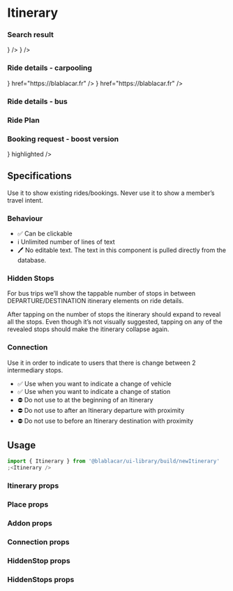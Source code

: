

<Meta title="Widgets/NewItinerary" />

# **Itinerary**

### Search result

<Canvas>
  <Story name="Search">
    <Itinerary>
      <Place
        label="Villepinte"
        time="12:50"
        proximity={<Proximity value={Distances.FAR} title="You'll have to take transports" />}
      />
      <Place
        label="Lyon"
        time="18:00"
        proximity={<Proximity value={Distances.CLOSE} title="You'll get there by foot" />}
      />
    </Itinerary>
  </Story>
</Canvas>

### Ride details - carpooling

<Canvas>
  <Story name="Ride details - Carpool">
    <Itinerary>
      <Place
        label="Villepinte"
        time="12:50"
        proximity={<Proximity value={Distances.FAR} title="3.7 km from your departure" display={ProximityDisplay.LABEL} />}
        href="https://blablacar.fr"
      />
      <Place
        label="Lyon"
        time="18:00"
        proximity={<Proximity value={Distances.CLOSE} title="400m from your arrival" display={ProximityDisplay.LABEL} />}
        href="https://blablacar.fr"
      />
      <Addon label="Marseille" />
    </Itinerary>
  </Story>
</Canvas>

### Ride details - bus

<Canvas>
  <Story name="Ride details - Bus">
    <Itinerary headline="Fri 22th June">
      <Addon label="Lille" />
      <Place
        time="09:00"
        label="Paris"
        subLabel="Gare de lyon"
      />
      <HiddenStops label="2 stopovers">
        <HiddenStop label="Paris" />
        <HiddenStop label="Dijon" />
      </HiddenStops>
      <Place time="12:00" label="Lyon" subLabel="Gare Perrache" />
      <Connection label="Change of vehicle" />
      <Place time="12:30" label="Lyon" subLabel="Gare Perrache" />
      <HiddenStops label="2 stopovers">
        <HiddenStop label="Grenoble" />
        <HiddenStop label="Aix-en-Provence" />
      </HiddenStops>
      <Place time="16:00" label="Marseille" />
      <Addon label="Montpellier" />
    </Itinerary>
  </Story>
</Canvas>

### Ride Plan

<Canvas>
  <Story name="Carpooling Ride Plan">
    <Itinerary headline="Tue 28th september">
      <Place
        label="Paris"
        subLabel="6 rue Ménars"
        time="00:00"
        href="https://blablacar.fr"
      />
      <Place
        label="Caen"
        subLabel="Esplanade Jean-Marie Louvel"
        time="03:00"
        href="https://blablacar.fr"
      />
    </Itinerary>
  </Story>
</Canvas>

### Booking request - boost version

<Canvas>
  <Story name="Booking request boost">
    <Itinerary>
      <Addon label="Caen" />
      <Place
        label="Evreux"
        subLabel="67 avenue du président Wilson"
        time="12:00"
        href="https://blablacar.fr"
        bullet={<MeetingPointIcon iconColor={color.blue} />}
        highlighted
      />
      <Place
        label="Paris"
        subLabel="6 rue ménars"
        time="17:00"
        href="https://blablacar.fr"
      />
    </Itinerary>
  </Story>
</Canvas>

## Specifications

Use it to show existing rides/bookings.
Never use it to show a member’s travel intent.

### Behaviour

- ✅ Can be clickable
- ℹ️ Unlimited number of lines of text
- 🖊 No editable text. The text in this component is pulled directly from the database.

### Hidden Stops

For bus trips we’ll show the tappable number of stops in between DEPARTURE/DESTINATION itinerary elements on ride details.

After tapping on the number of stops the itinerary should expand to reveal all the stops.
Even though it’s not visually suggested, tapping on any of the revealed stops should make the itinerary collapse again.

### Connection

Use it in order to indicate to users that there is change between 2 intermediary stops.

- ✅ Use when you want to indicate a change of vehicle
- ✅ Use when you want to indicate a change of station
- ⛔️ Do not use to at the beginning of an Itinerary
- ⛔️ Do not use to after an Itinerary departure with proximity
- ⛔️ Do not use to before an Itinerary destination with proximity

## Usage

```jsx
import { Itinerary } from '@blablacar/ui-library/build/newItinerary'
;<Itinerary />
```

### Itinerary props
<ArgsTable of={Itinerary} />

### Place props
<ArgsTable of={Place} />

### Addon props
<ArgsTable of={Addon} />

### Connection props
<ArgsTable of={Connection} />

### HiddenStop props
<ArgsTable of={HiddenStop} />

### HiddenStops props
<ArgsTable of={HiddenStops} />
